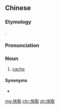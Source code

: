 ==Chinese==
{{zh-forms}}

===Etymology===
{{zh-psm|cache}}.

===Pronunciation===
{{zh-pron
|m=kuaìqǔ
|c=faai3 ceoi2
|cat=n
}}

===Noun===
{{zh-noun}}

# {{lb|zh|computing|chiefly|Taiwan}} [[cache]] {{gloss|temporary storage of data}}

====Synonyms====
* {{zh-l|緩存}}

[[mg:快取]]
[[chr:快取]]
[[zh:快取]]
